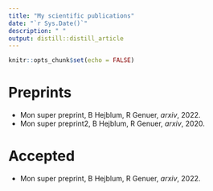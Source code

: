 ```yaml
---
title: "My scientific publications"
date: "`r Sys.Date()`"
description: " "
output: distill::distill_article
---
```


```r
knitr::opts_chunk$set(echo = FALSE)
```

# Preprints

 - Mon super preprint, B Hejblum, R Genuer, *arxiv*, 2022.
 - Mon super preprint2, B Hejblum, R Genuer, *arxiv*, 2020.
 

# Accepted

 - Mon super preprint, B Hejblum, R Genuer, *arxiv*, 2022.


